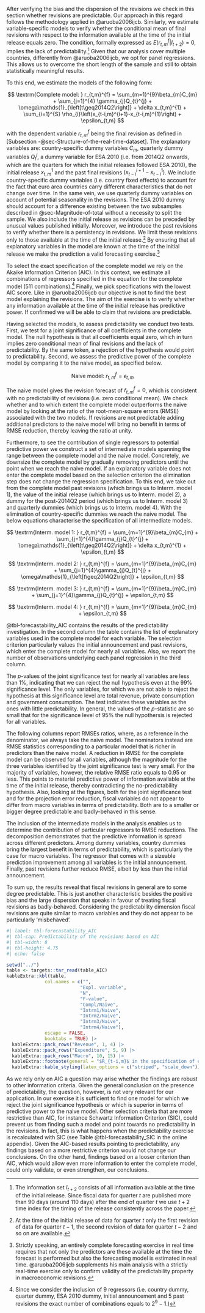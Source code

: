 After verifying the bias and the dispersion of the revisions we check in this section 
whether revisions are predictable. Our approach in this regard follows the methodology applied in @aruoba2006ijcb.  Similarly, we estimate variable-specific models to verify whether the conditional mean of final revisions with respect to the information available at the time of the initial release equals zero. The condition, formally expressed as $E\left(r_{t,m}^f\middle|I_{t+2}\right)=0$, implies the lack of predictability.^[The information set $I_{t+2}$ consists of all information available at the time of the initial release. Since fiscal data for quarter *t* are published more than 90 days (around 110 days) after the end of quarter *t* we use $t+2$ time index for the timing of the release consistently across the paper.] Given that our analysis cover multiple countries, differently from @aruoba2006ijcb, we opt for panel regressions. This allows us to overcome the short length of the sample and still to obtain statistically meaningful results.

To this end, we estimate the models of the following form:

$$
   \textrm{Complete model: } r_{t,m}^{f} = \sum_{m=1}^{9}\beta_{m}C_{m} 
                                        + \sum_{j=1}^{4} \gamma_{j}Q_{t}^{j} 
                                        + \omega\mathds{1}_{\left[t\geq2014Q2\right]}
                                        + \delta x_{t,m}^{1} 
                                        + \sum_{i=1}^{S} \rho_{i}\left(x_{t-i,m}^{i+1}-x_{t-i,m}^{1}\right)
                                        + \epsilon_{t,m}
$$

with the dependent variable $r_{t,m}^{f}$ being the final revision as defined in [Subsection -@sec-Structure-of-the-real-time-dataset]. The explanatory variables are: country-specific dummy variables $C_{m}$, quarterly dummy variables $Q_{t}^{j}$, a dummy variable for ESA 2010 (i.e. from 2014Q2 onwards, which are the quarters for which the initial releases followed ESA 2010), the initial release $x_{t,m}^{1}$ and the past final revisions $\left(x_{t-i}^{i+1}-x_{t-i}^{1}\right)$. We include country-specific dummy variables (i.e. country fixed effects) to account for the fact that euro area countries carry different characteristics that do not change over time. In the same vein, we use quarterly dummy variables on account of potential seasonality in the revisions. The ESA 2010 dummy should account for a difference existing between the two subsamples described in @sec-Magnitude-of-total without a necessity to split the sample. We also include the initial release as revisions can be preceded by unusual values published initially. Moreover, we introduce the past revisions to verify whether there is a persistency in revisions. We limit these revisions only to those available at the time of the initial release.^[At the time of the initial release of data for quarter *t* only the first revision of data for quarter $t-1$, the second revision of data for quarter $t-2$ and so on are available.] By ensuring that all explanatory variables in the model are known at the time of the initial release we make the prediction a valid forecasting exercise.^[Strictly speaking, an entirely complete forecasting exercise in real time requires that not only the predictors are these available at the time the forecast is performed but also the forecasting model is estimated in real time. @aruoba2006ijcb supplements his main analysis with a strictly real-time exercise only to confirm validity of the predictability property in macroeconomic revisions.]

To select the exact specification of the complete model we rely on the Akaike Information Criterion (AIC). In this context, we estimate all combinations of regressors specified in the equation for the complete model (511 combinations).^[Since we consider the inclusion of 9 regressors (i.e. country dummy, quarter dummy, ESA 2010 dummy, initial announcement and 5 past revisions the exact number of combinations equals to $2^9-1$.)] Finally, we pick specifications with the lowest AIC score. Like in @aruoba2006ijcb our objective is not to find the best model explaining the revisions. The aim of the exercise is to verify whether any information available at the time of the initial release has predictive power. If confirmed we will be able to claim that revisions are predictable.

Having selected the models, to assess predictability we conduct two tests. First, we test for a joint significance of all coefficients in the complete model. The null hypothesis is that all coefficients equal zero, which in turn implies zero conditional mean of final revisions and the lack of predictability. By the same token, a rejection of the hypothesis would point to predictability. Second, we assess the predictive power of the complete model by comparing it to the naive model, as specified below.

$$
   \textrm{Naive model: } r_{t,m}^{f} = \epsilon_{t,m}
$$

The naive model gives the revision forecast of $\hat{r}_{t,m}^{f} = 0$, which is consistent with no predictability of revisions (i.e. zero conditional mean). We check whether and to which extent the complete model outperforms the naive model by looking at the ratio of the root-mean-square errors (RMSE) associated with the two models. If revisions are not predictable adding additional predictors to the naive model will bring no benefit in terms of RMSE reduction, thereby leaving the ratio at unity.

Furthermore, to see the contribution of single regressors to potential predictive power we construct a set of intermediate models spanning the range between the complete model and the naive model. Concretely, we downsize the complete model by gradually removing predictors until the point when we reach the naive model. If an explanatory variable does not enter the complete model based on the selection criterion the elimination step does not change the regression specification. To this end, we take out from the complete model past revisions (which brings us to Interm. model 1), the value of the initial release (which brings us to Interm. model 2), a dummy for the post-2014Q2 period (which brings us to Interm. model 3) and quarterly dummies (which brings us to Interm. model 4). With the elimination of country-specific dummies we reach the naive model. The below equations characterise the specification of all intermediate models.

$$
  \textrm{Interm. model 1: } r_{t,m}^{f} = \sum_{m=1}^{9}\beta_{m}C_{m} 
                                       + \sum_{j=1}^{4}\gamma_{j}Q_{t}^{j} 
                                       + \omega\mathds{1}_{\left[t\geq2014Q2\right]}
                                       + \delta x_{t,m}^{1} 
                                       + \epsilon_{t,m}
$$

$$
  \textrm{Interm. model 2: } r_{t,m}^{f} = \sum_{m=1}^{9}\beta_{m}C_{m} 
                                       + \sum_{j=1}^{4}\gamma_{j}Q_{t}^{j} 
                                       + \omega\mathds{1}_{\left[t\geq2014Q2\right]}
                                       + \epsilon_{t,m}
$$

$$
   \textrm{Interm. model 3: } r_{t,m}^{f} = \sum_{m=1}^{9}\beta_{m}C_{m} 
                                        + \sum_{j=1}^{4}\gamma_{j}Q_{t}^{j} 
                                        + \epsilon_{t,m}
$$

$$
   \textrm{Interm. model 4: } r_{t,m}^{f} = \sum_{m=1}^{9}\beta_{m}C_{m} 
                                        + \epsilon_{t,m}
$$

@tbl-forecastability_AIC contains the results of the predictability investigation. In the second column the table contains the list of explanatory variables used in the complete model for each variable. The selection criterion particularly values the initial announcement and past revisions, which enter the complete model for nearly all variables. Also, we report the number of observations underlying each panel regression in the third column. 

The $p$-values of the joint significance test for nearly all variables are less than 1%, indicating that we can reject the null hypothesis even at the 99% significance level. The only variables, for which we are not able to reject the hypothesis at this significance level are total revenue, private consumption and government consumption. The test indicates these variables as the ones with little predictability. In general, the values of the *p*-statistic are so small that for the significance level of 95% the null hypothersis is rejected for all variables. 

The following columns report RMSEs ratios, where, as a reference in the denominator, we always take the naive model. The nominators instead are RMSE statistics corresponding to a particular model that is richer in predictors than the naive model. A reduction in RMSE for the complete model can be observed for all variables, although the magnitude for the three variables identified by the joint significance test is very small. For the majority of variables, however, the relative RMSE ratio equals to 0.95 or less. This points to material predictive power of information available at the time of the initial release, thereby contradicting the no-predictability hypothesis. Also, looking at the figures, both for the joint significance test and for the projection error reduction, fiscal variables do not appear to differ from macro variables in terms of predictability. Both are to a smaller or bigger degree predictable and badly-behaved in this sense.

The inclusion of the intermediate models in the analysis enables us to determine the contribution of particular regressors to RMSE reductions. The decomposition demonstrates that the predictive information is spread across different predictors. Among dummy variables, country dummies bring the largest benefit in terms of predictability, which is particularly the case for macro variables. The regressor that comes with a sizeable prediction improvement among all variables is the initial announcement. Finally, past revisions further reduce RMSE, albeit by less than the initial announcement.

To sum up, the results reveal that fiscal revisions in general are to some degree predictable. This is just another characteristic besides the positive bias and the large dispersion that speaks in favour of treating fiscal revisions as badly-behaved. Considering the predictability dimension fiscal revisions are quite similar to macro variables and they do not appear to be particularly 'misbehaved'.


```r
#| label: tbl-forecastability_AIC
#| tbl-cap: Predictability of the revisions based on AIC
#| tbl-width: 8
#| tbl-height: 4.75
#| echo: false

setwd("../")
table <- targets::tar_read(table_AIC)
kableExtra::kbl(table,
              col.names = c("",
                           "Expl. variable",
                           "N",
                           "F-value",
                           "Compl/Naive",
                           "Intrm1/Naive",
                           "Intrm2/Naive",
                           "Intrm3/Naive",
                           "Intrm4/Naive"),
              escape = FALSE,
              booktabs = TRUE) |>
  kableExtra::pack_rows("Revenue", 1, 4) |>
  kableExtra::pack_rows("Expenditure", 5, 9) |>
  kableExtra::pack_rows("Macro", 10, 15) |>
  kableExtra::footnote(general = "$R_{t-i,m}$ in the specification of explanatory variables are past revisions defined by $R_{t-i,m}=\\\\left(x_{t-i,m}^{i+1}-x_{t-i,m}^{1}\\\\right)$, as introduced in the equation of the complete model.", escape=FALSE) |>
  kableExtra::kable_styling(latex_options = c("striped", "scale_down"))


```

As we rely only on AIC a question may arise whether the findings are robust to other information criteria. Given the general conclusion on the presence of predictability, the question, however, is not very relevant for our application. In our exercise it is sufficient to find one model for which we reject the joint significance hypothesis or which is superior in terms of predictive power to the naive model. Other selection criteria that are more restrictive than AIC, for instance Schwartz Information Criterion (SIC), could prevent us from finding such a model and point towards no predictability in the revisions. In fact, this is what happens when the predictability exercise is recalculated with SIC (see Table @tbl-forecastability_SIC in the online appendix). Given the AIC-based results pointing to predictability, any findings based on a more restrictive criterion would not change our conclusions. On the other hand, findings based on a looser criterion than AIC, which would allow even more information to enter the complete model, could only validate, or even strengthen, our conclusions.
